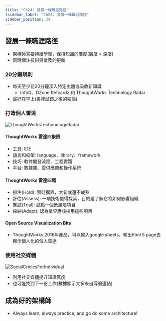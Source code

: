 ```yaml
---
title: "Ch24: 發展一條職涯路徑"
tsidebar_label: "Ch24: 發展一條職涯路徑"
sidebar_position: 24
---
```



## 發展一條職涯路徑
- 架構師需要持續學習，保持知識的廣度(廣度 > 深度)
- 同時關注技術與業務的更新

### 20分鐘規則
- 每天至少花20分鐘深入特定主題或吸收新知識
  - InfoQ、DZone Refcardz 和 ThoughtWorks Technology Radar
- 最好在早上(書裡試錯之後的結論)

### 打造個人雷達
![ThoughtWorksTechonologyRadar](./ch24/thoughtworks_techonology_radar.png)
#### ThoughtWorks 雷達四象限
- 工具: IDE
- 語言和框架: language、library、framework
- 技巧: 軟件開發流程、工程實踐
- 平台: 數據庫、雲供應商和操作系統

#### ThoughtWorks 雷達四環
- 抓住(Hold): 暫時擱置，太新或還不成熟
- 評估(Assess): 一項技術值得探索，目的是了解它將如何影響組織
- 嘗試(Trial): 試點一個低風險項目
- 採納(Adopt): 認為業界應該採用這些項目

#### Open Source Visualization Bits
- ThoughtWorks 2016年產品，可以輸入google sheets，輸出html 5 page去顯示個人化的個人雷達

### 使用社交媒體
![SocialCriclesForIndividual](./ch24/social_circles_for_individual.png)
- 利用社交媒體提升知識廣度
- 也可能找到下一份工作(數據顯示大多來自薄弱連結)

## 成為好的架構師
- Always learn, always practice, and go do some architecture!
